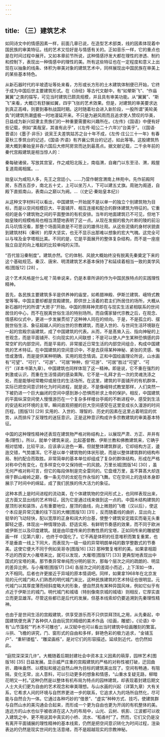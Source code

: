 ```yaml
---
---
---
```

title: （三）建筑艺术
---



如同诗文中的情感因素一样，前面几章已说，在造型艺术部类，线的因素体现着中国民族的审美特征。线的艺术又恰好是与情感有关的。正如音乐一样，它的重点也是在时间过程中展开。又如本章前节所说，这种情感抒发大都在理性的渗透、制约和控制下，表现出一种情感中的理性的美。所有这些特征也在一定程度和意义上出现在以抽象的线条、体积为审美对象的建筑艺术中，同样展现出中国民族在审美上的某些基本特色。

从新石器时代的半坡遗址等处来看，方形或长方形的土木建筑体制便已开始，它终于成为中国后世主要建筑形式。在《诗经》等古代文献中，有“如翚斯飞”、“作庙翼翼”之类的描写，可见当时建筑已颇具规模，并且具有审美功能。从“翼翼”、“斯飞”来看，大概已有舒展如翼，四宇飞张的艺术效果。但是，对建筑的审美要求达到真正高峰，则要到春秋战国时期。这时随着社会进入新阶段，一股所谓“美轮美奂”的建筑热潮盛极一时地漫延开来。不只是为避风雨而且追求使人赞叹的华美，日益成为新兴奴隶主贵族们的一种重要需要和兴趣所在。《左传》《国语》中便有好些记载，例如“美哉室，其谁有此乎”，(《左传·昭公二十六年》)“台美乎”。（《国语·晋语》)《墨子·非乐》说吴王夫差筑姑苏之台十年不成，《左传·庄公三十一年》有春夏秋三季筑台的记述，《国语·齐语》有齐襄公筑台的记述，如此等等。这股建筑热潮大概到秦始皇并吞六国后大修阿房宫而达到最髙点。据文献记载，二千余年前的秦代宫殿建筑是相当惊人的：

秦每破诸侯，写放其宫室，作之咸阳北阪上，南临渭，自雍门以东至泾、渭，殿屋复道周阁相属。…



始皇以为咸阳人多，先王之宫廷小。……乃营作朝宫渭南上林苑中。先作前殿阿房，东西五百步，南北五十丈，上可以坐万人，下可以建五丈旗。周驰为阁道，自殿下直抵南山，表南山之巅以为阙。…（《史记·秦始皇本纪》）



从这种文字材料可以看出，中国建筑一开始就不是以单一的独立个别建筑物为目标，而是以空间规模巨大、平面铺开、相互连接和配合的群体建筑为特征的。它重视的是各个建筑物之间的平面整体的有机安排。当年的地面建筑已不可见，但地下始皇陵的规模格局也相当清楚地表明了这一点。从现在发掘的极为片断的陵的前沿兵马坑情况看，那整个场面简直是不可思议的雄伟壮观。从这些泥俑的身材状貌直到建筑材料（秦砖）的厚大坚实，也无不显示出那难以想象的宏大气魄。这完全可以与埃及金字塔相比美。不同的是，它是平面展开的整体复杂结构，而不是一座座独立自足的向上堆起的比较单纯的尖顶。

“百代皆沿秦制度”。建筑亦然。它的体制、风貌大概始终没有脱离先秦奠定下来的这个基础规范。秦汉、唐宋、明清建筑艺术基本保持了和延续着相当一致的美学风格[图版12] [28] 。

这个艺术风格是什么呢？简单说来，仍是本章所讲的作为中国民族特点的实践理性精神。

首先，各民族主要建筑多半是供养神的庙堂，如希腊神殿、伊斯兰建筑、峨特式教堂等等。中国主要却都是宫殿建筑，即供世上活着的君主们所居住的场所，大概从新石器时代的所谓“大房子”开始，中国的祭拜神灵即在与现实生活紧相联系的世间居住的中心，而不在脱离世俗生活的特别场所。而自儒家替代宗教之后，在观念、情感和仪式中，更进一步发展贯彻了这种神人同在的倾向。于是，不是孤立的、摆脱世俗生活、象征超越人间的出世的宗教建筑，而是入世的、与世间生活环境联在一起的宫殿宗庙建筑，成了中国建筑的代表。从而，不是髙耸入云、指向神秘的上苍观念，而是平面铺开、引向现实的人间联想；不是可以使人产生某种恐惧感的异常空旷的内部空间，而是平易的、非常接近日常生活的内部空间组合，构成中国建筑的艺术特征。在中国建筑的空间意识中，不是去获得某种神秘、紧张的灵感、悔悟或激情，而是提供某种明确、实用的观念情调。正和中国绘画理论所说，山水画有“可望”、“可行”、“可游”、“可居”种种，但“可游”、“可居”胜过“可望”、“可行”（详本书第九章）。中国建筑也同样体现了这一精神。即是说，它不重在强烈的刺激或认识，而重在生活情调的感染熏陶，它不是一礼拜才去一次的灵魂洗涤之处，而是能够经常瞻仰或居住的生活场所。在这里，建筑的平面铺开的有机群体，实际已把空间意识转化为时间进程，就是说，不是像峨特式教堂那样，人们突然一下被扔进一个巨大幽闭的空间中感到渺小恐惧而祈求上帝的保护。相反，中国建筑的平面纵深空间使人慢慢游历在一个复杂多样楼台亭阁的不断进程中，感受到生活的安适和对环境的主宰。瞬间直观把握的巨大空间感受在这里变成长久漫游的时间历程。[图版13] [29] 实用的、入世的、理智的、历史的因素在这里占着明显的优势，从而排斥了反理性的迷狂意识。正是这种意识构成许多宗教建筑的审美基本特征。

中国的这种理性精神还表现在建筑物严格对称结构上，以展现严肃、方正、井井有条(理性）。所以，就单个建筑来说，比起基督教、伊斯兰教和佛教建筑来，它确乎相对低矮，比较平淡，应该承认逊色一筹。但就整体建筑群说，它却结构方正，逶迤交错，气势雄浑。它不是以单个建筑物的体状形貌，而是以整体建筑群的结构布局、制约配合而取胜。非常简单的基本单位却组成了复杂的群体结构，形成在严格对称中仍有变化，在多样变化中又保持统一的风貌。万里长城[图版14] [30] ，虽无何严格对称可言，但它的每段体制是完全雷同的。它盘缠万里，虽不算髙大却连绵于群山峻岭之巅，像一条无尽的龙蛇在作永恒的飞舞。它在空间上的连续本身即展示了时间中的绵延，成了我们民族的伟大活力的象征。

这种本质上是时间进程的流动美，在个体建筑物的空间形式上，也同样表现出来，这方面又显出线的艺术特征，因为它是通过线来做到这一点的。中国木结构建筑的屋顶形状和装饰，占有重要地位，屋顶的曲线，向上微翘的飞檐（汉以后），使这个本应是异常沉重的往下压的大帽[图版13] [31] ，反而随着线的曲折，显出向上挺举的飞动轻快，配以宽厚的正身和阔大的台基，使整个建筑安定踏实而毫无头重脚轻之感，体现出一种情理协调、舒适实用、有鲜明节奏感的效果，而不同于欧洲或伊斯兰以及印度建筑。就是由印度传来的宗教性质的宝塔，正如同传来的雕塑壁画一样（见第六章），也终于中国化了。它不再是体积的任意堆积而繁复重累，也不是垂直一线上下同大，而表现为一级一级的异常明朗单纯的数学整数式的节奏美。这使它便大不同于例如吴哥寺[图版16] [32] 那种繁复堆积的美。如果拿相距不远的西安大小雁塔来比，就可以发现，大雁塔[图版17] [33] 更典型地表现出中国式的宝塔的美。那节奏异常单纯而分明的层次，那每个层次之间的疏朗的、明显的差异比例，与小雁塔[图版17] [34] 各层次之间的差距小而近，上下浑如一体，大不相同。后者也许更接近于异域的原本情调吧。同样，如果拿1968年在北京发现的元代城门和人们熟悉的明代城门来比，这种民族建筑的艺术特征也很明显。元代城门以其厚度薄而倾斜度略大的形象，便自然具有某种异国风味，例如它似乎有点近于伊斯兰的城门。明代城门和城墙（特别像南京城的城墙）则相反，它厚实直立而更显雄浑。尽管这些都已是后代的发展，但基本线索却仍要追溯到先秦理性精神。

也由于是世间生活的宫殿建筑，供享受游乐而不只供崇拜顶礼之用，从先秦起，中国建筑便充满了各种供人自由玩赏的精细的美术作品（绘画，雕塑）。《论语》中有“山节藻棁”“朽木不可雕也”，从汉赋中也可以看出当时建筑中绘画雕刻的繁富。斗拱、飞檐的讲究，门、窗形式的自由和多样，鲜艳色彩的极力追求，“金铺玉户”、“重轩镂槛”、“雕梁画栋”，是对它们的形容描述。延续到近代，也仍然如此。

“庭院深深深几许”。大概随着后期封建社会中资本主义因素的萌芽，园林艺术[图版18] [35] 日益发展。显示威严庄重的宫殿建筑的严格的对称性被打破，迂回曲折、趣味盎然、以模拟和接近自然山林为目标的建筑美出现了。空间有畅通，有阻隔，变化无常，出人意料，可以引动更多的想象和情感，“山重水复疑无路，柳暗花明又一村。”这种仍然是以整体有机布局为特点的园林建筑，却表现着封建后期文人士大夫们更为自由的艺术观念和审美理想。与山水画的兴起（详第九章）大有关系，它希求人间的环境与自然界更进一步的联系，它追求人为的场所自然化，尽可能与自然合为一体。它通过各种巧妙的“借景”、“虚实”种种方式、技巧，使建筑群与自然山水的美沟通会合起来，而形成一个更为自由也更为开阔的有机整体的美。连远方的山水也似乎被收进在这人为的布局中，山光、云树、帆影、江波都可以收入建筑之中，更不用说其中真实的小桥、流水、“稻香村”了。然而，它们又仍是没有离开平面铺展的理性精神的基本线索，仍然是把空间意识转化为时间过程，渲染表达的仍然是现实世间的生活意绪，而不是超越现实的宗教神秘。